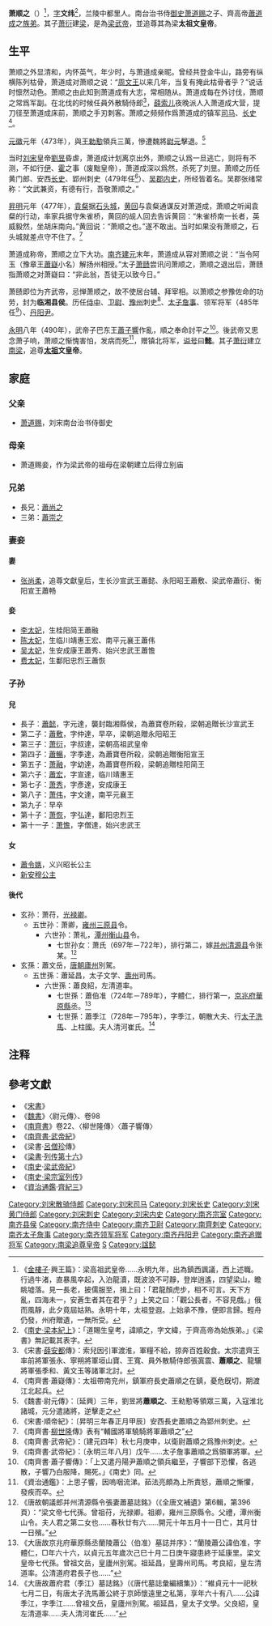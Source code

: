 {{東亞男性歷史人物
|名稱 =<small>追尊</small>梁文帝 蕭順之
|身份 =南齊[[臨湘縣|臨湘]]'''懿'''侯
|國家 =[[南齊|南齊]]
|時代 =[[南北朝|南北朝]]
|主君 =
|屆數 =
|最高職務 =南齊[[領軍將軍|領軍將軍]]、[[丹陽尹|丹陽尹]]
|前任 = 
|繼任 = 
|圖片名稱 =
|圖片大小 =
|圖片說明 =
|氏 =
|姓 =[[蕭姓|蕭姓]]
|穆坤= <!--清代八旗满洲人物专用-->
|名 =順之
|姓名 =
|羅馬拼音 =
|假名 = <!--日本、琉球人用-->
|諺文 = <!--朝鮮、韓國人用-->
|字 =文緯
|號=
|名乘 = <!--琉球士族用-->
|官職 =
|封爵 =南齊'''臨湘縣侯'''（[[482年|482年]]）
|封號 =
|位階 =
|御稱號 = <!--日本皇族之稱號-->
|宮號1 = <!--日本皇族之宮號-->
|宮號2 = <!--朝鮮王族之宮號-->
|封地 =
|神號 =
|尊號 =
|族裔 = 
|信仰 = <!--指的是宗教信仰-->
|旗籍 = <!--清代八旗人物专用-->
|氏族 =[[蘭陵蕭氏|蘭陵蕭氏]]
|籍貫 =[[南蘭陵|南蘭陵]][[中都里|中都里]]（今[[江蘇省|江蘇省]][[常州市|常州市]][[武進區|武進區]]西北）人
|本貫 = <!--朝鮮人用-->
|世居地= <!--清代八旗人物专用-->
|世居地/穆坤= <!--专门用于清代八旗满洲人物世居地和穆坤相同时-->
|祖籍 =
|本籍 =
|出身地 =
|府邸 =
|世系 = 
|初名 =
|乳名 = <!--日本、朝鮮、琉球以外人物用-->
|幼名 = <!--日本人用-->
|兒名 = <!--朝鮮人用-->
|童名 = <!--琉球人用-->
|小字 =
|別名 =
|法號 =
|院號 =
|其他名號 =
|出生日期 =430年代
|出生地點 =
|婚年 =
|逝世日期 =490年代
|逝世地點 =[[南齊|南齊]]都城[[建康|建康]]
|在位年代 =
|廟號 =<small>追尊</small>'''太祖'''
|諡號 =<small>追尊</small>'''文皇帝'''
|墓葬 =
|祠廟 =
|父親 =[[劉宋|劉宋]]南台治書侍御史[[蕭道賜|蕭道賜]]
|嫡母 =
|母親 =蕭道賜妾
|繼父=
|繼母=
|養父=
|養母=
|猶父= <!--日本人用-->
|烏帽子親= <!--日本人、琉球人用-->
|元配 =
|正室 =<small>追尊</small>梁'''文獻皇后'''[[張尚柔|張尚柔]]
|妻 =
|繼室 =
|平妻 =
|側室 =
|元配之父 =
|元配之嫡母 =
|元配之母 =
|正室之父 =
|正室之嫡母 =
|正室之母 =
|妻之父 =
|妻之嫡母 =
|妻之母 =
|繼室之父 =
|繼室之嫡母 =
|繼室之母 =
|平妻之父 =
|平妻之嫡母 =
|平妻之母 =
|兄弟 =
|姊妹 =
|嫡兄弟 =
|嫡姊妹 =
|庶兄弟 =
|庶姊妹 =
|同胞兄弟 =
|同胞姊妹 =
|異母兄弟 =
|異母姊妹 =
|異父兄弟 =
|異父姊妹 =
|繼兄弟 =
|繼姊妹 =
|子 =長子：南齊臨湘縣侯[[蕭懿|蕭懿]]<BR>（南梁追封為長沙'''宣武'''王）<BR>次子：南齊後軍諮議參軍[[蕭敷|蕭敷]]<BR>（南梁追封為永陽'''昭'''王）<br>三子：南梁'''武帝'''[[蕭衍|蕭衍]]<BR>四子：南齊江陵縣侯[[蕭暢|蕭暢]]<BR>（南梁追封為衡陽'''宣'''王）<BR>五子：南齊[[蕭鋒_(南齊)|江夏王]][[主簿|主簿]][[蕭融|蕭融]]<BR>（南梁追封為桂陽'''簡'''王）<BR>六子：南梁臨川'''靖惠'''王[[蕭宏|蕭宏]]<BR>七子：南梁南平'''元襄'''王[[蕭偉|蕭偉]]<BR>八子：南梁安成'''康'''王[[蕭秀|蕭秀]]<BR>九子：早卒<BR>十子：南梁鄱陽'''忠烈'''王[[蕭恢|蕭恢]]<BR>十一子：南梁始興'''忠武'''王[[蕭憺|蕭憺]]
|女 =南梁義興'''昭'''長公主[[蕭令嫕|蕭令嫕]]<br>南梁[[新安穆公主|新安穆公主]]
|嫡子 =
|嫡女 =
|庶子 =
|庶女 =
|養子 =
|養女 =
|猶子 = <!--日本人用-->
|婿養子 = <!--日本人用-->
|烏帽子子 = <!--日本人用-->
|繼子 =
|繼女 =
|其他親屬 =
|出身 = <!---此处指科举出身--->
|功名 = 
|經歷 = 
|著作 =
|注釋 =
}}
'''萧顺之'''（{{bd|430年代||490年代|}}）<ref>《[[梁元帝|金樓子]]·興王篇》：梁高祖武皇帝……永明九年，出為鎮西諷議，西上述職。行過牛渚，直暴風卒起，入泊龍瀆，既波浪不可靜，登岸逍遙，四望梁山，瞻眺墟落。見一長老，披儒服至，揖上曰：「君龍顏虎步，相不可言。天下方亂，四海未一，安蒼生者其在君乎？」上笑之曰：「觀公長者，不容見戲。」俄而風靜，此夕竟屆姑熟。永明十年，太祖登遐。上始承不豫，便即言歸。輕舟仍發，州府贈遺，一無所受。</ref>，[[表字|字]]'''文纬'''<ref>《[[s:南史/卷06|南史·梁本紀上]]》：「道賜生皇考，諱順之，字文緯，于齊高帝為始族弟。」《梁書》無記載其表字。</ref>，兰陵中都里人。南台治书侍[[御史|御史]][[萧道赐|萧道赐]]之子、齊高帝[[蕭道成|蕭道成]]之[[族弟|族弟]]。其子[[梁武帝|萧衍]]建[[梁_(南朝)|梁]]，是為[[梁武帝|梁武帝]]，並追尊其為梁'''太祖文皇帝'''。

== 生平 ==

萧顺之外显清和，内怀英气，年少时，与萧道成亲昵。曾经共登金牛山，路旁有纵横陈列枯骨，萧道成对萧顺之说：“[[周文王|周文王]]以来几年，当复有掩此枯骨者乎？”说话时懔然动色。萧顺之由此知到萧道成有大志，常相随从。萧道成每在外讨伐，萧顺之常爲军副。在北伐的时候任員外散騎侍郎<ref>《宋書·[[薛安都|薛安都]]傳》：索兒因引軍渡淮，軍糧不給，掠奔百姓穀食。太宗遣齊王率前將軍張永、寧朔將軍垣山寶、王寬、員外散騎侍郎張寘震、'''蕭順之'''、龍驤將軍張季和、黃文玉等諸軍北討。</ref>，[[薛索儿|薛索儿]]夜晚派人入萧道成大营，提刀径至萧道成床前，萧顺之手刃刺客。萧顺之频频作爲萧道成的镇军[[司马|司马]]、[[长史|长史]]<ref>《南齊書·蕭嶷傳》：太祖帶南兖州，鎮軍府長史蕭順之在鎮，憂危旣切，期渡江北起兵。</ref>。

[[元徽_(年号)|元徽]]元年（473年），與[[王勅懃|王勅懃]]領兵三萬，慘遭魏將[[尉元|尉元]]擊退。<ref>《魏書·尉元傳》：〔延興〕三年，劉昱將'''蕭順之'''、王勑懃等領眾三萬，入寇淮北諸城，元分遣諸將，逆擊走之</ref>

当时[[刘宋|刘宋]]皇帝[[劉昱|劉昱]]昏虐，萧道成计划离京出外，萧顺之认爲一旦逃亡，则将有不测，不如行[[伊尹|伊]]、[[霍光|霍]]之事（废黜皇帝），萧道成深以爲然，杀死了刘昱。萧顺之历任黄门郎、安西[[长史|长史]]、郢州刺史（479年任<ref>《宋書·順帝紀》：〔昇明三年春正月甲辰〕安西長史蕭順之為郢州刺史。</ref>）、[[吴郡|吴郡]][[內史_(官制)|内史]]，所经皆着名。吴郡张绪常称：“文武兼资，有德有行，吾敬萧顺之。”

[[昇明|昇明]]元年（477年），[[袁粲|袁粲]]据[[石头城|石头城]]，[[黄回|黄回]]与袁粲通谋反对萧道成，萧顺之听闻袁粲的行动，率家兵据守朱雀桥，黄回的觇人回去告诉黄回：“朱雀桥南一长者，英威毅然，坐胡床南向。”黄回说：“萧顺之也。”遂不敢出。当时如果没有萧顺之，石头城就差点守不住了。<ref>《南齊書·[[柳世隆|柳世隆]]傳》表有“輔國將軍驍騎將軍蕭順之”</ref>

萧道成称帝，萧顺之立下大功。[[南齐|南齐]][[建元_(南齐)|建元]]末年，萧道成从容对萧顺之说：“当令阿玉（豫章王[[蕭嶷|蕭嶷]]小名）解扬州相授。”太子[[齐武帝|萧赜]]尝讯问萧顺之，萧顺之退出后，萧赜指萧顺之对萧嶷曰：“非此翁，吾徒无以致今日。”

萧赜即位为齐武帝，忌惮萧顺之，故不使居台辅、拜宰相。以萧顺之参豫佐命的功劳，封为'''临湘县侯'''。历任[[侍中|侍中]]、[[卫尉|卫尉]]、[[豫州|豫州]]刺史<ref>《南齊書·武帝紀》：〔建元四年〕秋七月庚申，以衛尉蕭順之爲豫州刺史。</ref>、[[太子詹事|太子詹事]]、领军将军（485年任<ref>《南齊書·武帝紀》：〔永明三年八月〕戊午……太子詹事蕭順之爲領軍將軍。</ref>）、[[丹陽郡|丹阳]][[府尹|尹]]。

[[永明|永明]]八年（490年），武帝子巴东王[[蕭子響|蕭子響]]作亂，順之奉命討平之<ref>《南齊書·蕭子響傳》：「上又遣丹陽尹蕭順之領兵繼至，子響部下恐懼，各逃散，子響乃白服降，賜死。」《南史》同。</ref>。後武帝又思念萧子响，萧顺之惭愧害怕，发病而死<ref>《資治通鑑》：上思子響，因嗚咽流涕。茹法亮頗為上所責怒，蕭順之慚懼，發疾而卒。</ref>，赠镇北将军，[[谥号|谥号]]曰'''懿'''。其子[[梁武帝|萧衍]]建立[[梁_(南朝)|南梁]]，追尊'''[[太祖|太祖]]文皇帝'''。

== 家庭 ==

=== 父亲 ===
*[[萧道赐|萧道赐]]，刘宋南台治书侍御史
=== 母亲 ===
*萧道赐妾，作为梁武帝的祖母在梁朝建立后得立别庙

=== 兄弟 ===
*長兄：[[蕭尚之|蕭尚之]]
*三弟：[[蕭崇之|蕭崇之]]

=== 妻妾 ===
====妻====
*[[张尚柔|张尚柔]]，追尊文獻皇后，生长沙宣武王蕭懿、永阳昭王蕭敷、梁武帝蕭衍、衡阳宣王蕭畅

====妾====
*[[李太妃|李太妃]]，生桂阳简王蕭融
*[[陈太妃|陈太妃]]，生临川靖惠王宏、南平元襄王蕭伟
*[[吴太妃|吴太妃]]，生安成康王蕭秀、始兴忠武王蕭憺
*[[费太妃|费太妃]]，生鄱阳忠烈王蕭恢

=== 子孙 ===
==== 兒 ====
*長子：[[蕭懿|蕭懿]]，字元達，襲封臨湘縣侯，為蕭寶卷所殺，梁朝追贈长沙宣武王
*第二子：[[蕭敷|蕭敷]]，字仲達，早卒，梁朝追贈永阳昭王
*第三子：[[梁武帝|萧衍]]，字叔達，梁朝高祖武皇帝
*第四子：[[蕭暢|蕭暢]]，字季達，為蕭寶卷所殺，梁朝追贈衡阳宣王
*第五子：[[萧融|萧融]]，字幼達，為蕭寶卷所殺，梁朝追贈桂阳简王
*第六子：[[蕭宏|蕭宏]]，字宣達，临川靖惠王
*第七子：[[萧秀|萧秀]]，字彥達，安成康王
*第八子：[[萧伟|萧伟]]，字文達，南平元襄王
*第九子：早卒
*第十子：[[萧恢|萧恢]]，字弘達，鄱阳忠烈王
*第十一子：[[萧憺|萧憺]]，字僧達，始兴忠武王

==== 女 ====
*[[蕭令嫕|蕭令嫕]]，义兴昭长公主
*[[新安穆公主|新安穆公主]]

==== 後代 ====
*玄孙：萧苻，[[光祿勳|光禄卿]]。
**五世孙：萧卿，[[雍州_(后赵)|雍州]][[三原县|三原县]]令。
***六世孙：萧礼，[[潭州_(隋朝)|潭州]][[衡山县|衡山县]]令。
****七世孙女：萧氏（697年－722年），排行第二，嫁[[并州|并州]][[清源县_(隋朝)|清源县]]令张某。<ref>《唐故朝議郎并州清源縣令張妻蕭墓誌銘》（《全唐文補遺》第6輯，第396頁）：“梁文帝七代孫。曾祖苻，光禄卿。祖卿，雍州三原縣令。父禮，潭州衡山令。夫人君之第二女也……春秋廿有六……開元十年五月十一日亡，其月廿一日殯。”</ref>
*玄孫：蕭文岳，[[唐朝|唐朝]][[廬州_(隋朝)|廬州]]別駕。
**五世孫：蕭延昌，太子文学、[[壽州_(隋朝)|壽州]]司馬。
***六世孫：蕭良紹，左清道率。
****七世孫：蕭伯准（724年－789年），字體仁，排行第一，[[京兆府|京兆府]][[華原縣|華原縣]]丞。<ref>《大唐故京兆府華原縣丞蘭陵蕭公（伯准）墓誌并序》：“蘭陵蕭公諱伯准，字體仁，□年六十六，以貞元五年歲次己巳十月二日庚午寢患終于延康里。梁文皇帝七代孫。曾祖文岳，皇廬州別駕。祖延昌，皇壽州司馬。考良紹，皇左清道率。公清道府君長子也……”</ref>
****七世孫：蕭季江（728年－795年），字季江，朝散大夫、行[[太子洗馬|太子洗馬]]、上柱國。夫人清河崔氏。<ref>《大唐故蕭府君（季江）墓誌銘》（《唐代墓誌彙編續集》）：“維貞元十一祀秋七月二日，有唐太子洗馬蕭公終于京師懷遠里之私第，享年六十有八……公諱季江，字季江……曾祖文岳，皇廬州別駕。祖延昌，皇太子文學。父良紹，皇左清道率……夫人清河崔氏……”</ref>

== 注释 ==

{{Reflist}}

==參考文獻==
*《[[宋書|宋書]]》
*《[[魏書|魏書]]》〈尉元傳〉、卷98
*《[[南齊書|南齊書]]》卷22、〈柳世隆傳〉〈蕭子響傳〉
*《[[s:南齊書/卷3|南齊書·武帝紀]]》
*《梁書·[[呂僧珍|呂僧珍]]傳》
*《[[梁書|梁書]]·[[s:梁書/卷22|列传第十六]]》
*《[[南史|南史]]·[[s:南史/卷06|梁武帝紀]]》
*《[[s:南史/卷51|南史·梁宗室列传]]》
*《[[資治通鑑|資治通鑑]]·[[s:資治通鑑/卷137|齊紀三]]》
{{南朝皇帝}}
[[Category:刘宋散骑侍郎|Category:刘宋散骑侍郎]]
[[Category:刘宋司马|Category:刘宋司马]]
[[Category:刘宋长史|Category:刘宋长史]]
[[Category:刘宋黄门侍郎|Category:刘宋黄门侍郎]]
[[Category:刘宋刺史|Category:刘宋刺史]]
[[Category:刘宋内史|Category:刘宋内史]]
[[Category:南齐宗室|Category:南齐宗室]]
[[Category:南齐县侯|Category:南齐县侯]]
[[Category:南齐侍中|Category:南齐侍中]]
[[Category:南齐卫尉|Category:南齐卫尉]]
[[Category:南齊刺史|Category:南齊刺史]]
[[Category:南齐太子詹事|Category:南齐太子詹事]]
[[Category:南齐领军将军|Category:南齐领军将军]]
[[Category:南齐丹阳尹|Category:南齐丹阳尹]]
[[Category:南齐追赠将军|Category:南齐追赠将军]]
[[Category:南梁追尊皇帝|Category:南梁追尊皇帝]]
[[Category:蘭陵蕭氏|S]]
[[Category:諡懿|Category:諡懿]]